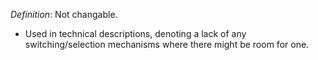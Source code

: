 {{deletebecause|should be in [[Wiktionary]]}}

''Definition'': Not changable.

*Used in technical descriptions, denoting a lack of any switching/selection mechanisms where there might be room for one.